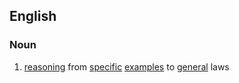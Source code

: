 ==English==

===Noun===
{{en-noun|head=[[rhetorical]] [[induction]]|-}}

# {{lb|en|logic}} [[reasoning]] from [[specific]] [[example]]s to [[general]] laws
